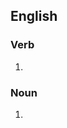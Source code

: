 ==English==

===Verb===
{{head|en|verb form}}

# {{en-third-person singular of|endorse}}

===Noun===
{{head|en|noun form}}

# {{plural of|endorse|lang=en}}